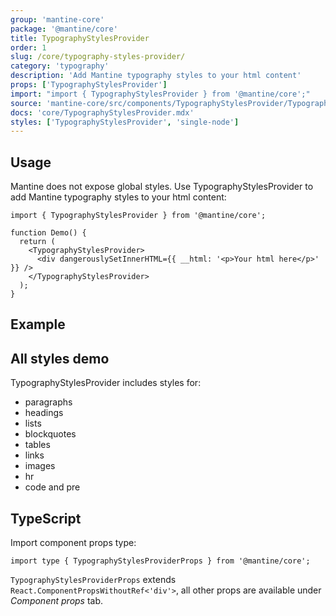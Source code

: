 ```yaml
---
group: 'mantine-core'
package: '@mantine/core'
title: TypographyStylesProvider
order: 1
slug: /core/typography-styles-provider/
category: 'typography'
description: 'Add Mantine typography styles to your html content'
props: ['TypographyStylesProvider']
import: "import { TypographyStylesProvider } from '@mantine/core';"
source: 'mantine-core/src/components/TypographyStylesProvider/TypographyStylesProvider.tsx'
docs: 'core/TypographyStylesProvider.mdx'
styles: ['TypographyStylesProvider', 'single-node']
---
```



## Usage

Mantine does not expose global styles.
Use TypographyStylesProvider to add Mantine typography styles to your html content:

```tsx
import { TypographyStylesProvider } from '@mantine/core';

function Demo() {
  return (
    <TypographyStylesProvider>
      <div dangerouslySetInnerHTML={{ __html: '<p>Your html here</p>' }} />
    </TypographyStylesProvider>
  );
}
```

## Example

<Demo data={TypographyStylesProviderDemos.usage} />

## All styles demo

TypographyStylesProvider includes styles for:

- paragraphs
- headings
- lists
- blockquotes
- tables
- links
- images
- hr
- code and pre

<Demo data={TypographyStylesProviderDemos.all} />

## TypeScript

Import component props type:

```tsx
import type { TypographyStylesProviderProps } from '@mantine/core';
```

`TypographyStylesProviderProps` extends `React.ComponentPropsWithoutRef<'div'>`,
all other props are available under _Component props_ tab.
